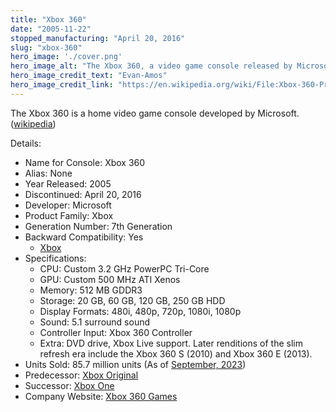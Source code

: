 ```yaml
---
title: "Xbox 360"
date: "2005-11-22"
stopped_manufacturing: "April 20, 2016"
slug: "xbox-360"
hero_image: './cover.png'
hero_image_alt: "The Xbox 360, a video game console released by Microsoft in 2005. This is the 'Pro' model from the launch line-up, which featured a 20GB hard drive, wireless controller and a silver DVD bezel. The production date of this unit is 2005-11-05, making it a very early unit. Of note is the gray on the hard drive at the top, which is very shiny and silvery. This was changed to a matte gray in later models."
hero_image_credit_text: "Evan-Amos"
hero_image_credit_link: "https://en.wikipedia.org/wiki/File:Xbox-360-Pro-wController.jpg"
---
```


The Xbox 360 is a home video game console developed by Microsoft. ([wikipedia](https://en.wikipedia.org/wiki/Xbox_360))

Details:
- Name for Console: Xbox 360
- Alias: None
- Year Released: 2005
- Discontinued: April 20, 2016
- Developer: Microsoft
- Product Family: Xbox
- Generation Number: 7th Generation
- Backward Compatibility: Yes
	- [Xbox](../xbox-original)
- Specifications:
	- CPU: Custom 3.2 GHz PowerPC Tri-Core
	- GPU: Custom 500 MHz ATI Xenos
	- Memory: 512 MB GDDR3
	- Storage: 20 GB, 60 GB, 120 GB, 250 GB HDD
	- Display Formats: 480i, 480p, 720p, 1080i, 1080p
	- Sound: 5.1 surround sound
	- Controller Input: Xbox 360 Controller
	- Extra: DVD drive, Xbox Live support. Later renditions of the slim refresh era include the Xbox 360 S (2010) and Xbox 360 E (2013).
- Units Sold: 85.7 million units (As of [September, 2023](https://www.statista.com/statistics/1101914/unit-sales-xbox-360-region/#:~:text=First%20released%20in%20November%202005,million%20units%20in%20North%20America.))
- Predecessor: [Xbox Original](../xbox-original)
- Successor: [Xbox One](../xbox-one)
- Company Website: [Xbox 360 Games](https://www.xbox.com/games/xbox-360)
